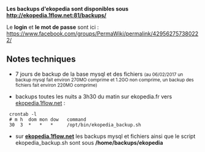 '''Les backups d'ekopedia sont disponibles sous http://ekopedia.1flow.net:81/backups/'''

Le '''login''' et '''le mot de passe''' sont ici : https://www.facebook.com/groups/PermaWiki/permalink/429562757380222/

== Notes techniques ==

* 7 jours de backup de la base mysql et des fichiers <small>(au 06/02/2017 un backup mysql fait environ 270MO comprime et 1.2GO non comprime, un backup des fichiers fait environ 220MO comprime)</small>

* backups toutes les nuits a 3h30 du matin sur ekopedia.fr vers [[Ekopedia/Travail/ekopedia.1flow.net|ekopedia.1flow.net]] :

  crontab -l
  # m h  dom mon dow   command
  30  3  *   *   *     /opt/bin/ekopedia_backup.sh

* sur '''[[Ekopedia/Travail/ekopedia.1flow.net|ekopedia.1flow.net]]''' les backups mysql et fichiers ainsi que le script ekopedia_backup.sh sont sous '''/home/backups/ekopedia'''
